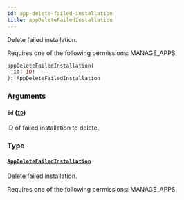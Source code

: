 ```yaml
---
id: app-delete-failed-installation
title: appDeleteFailedInstallation
---
```


Delete failed installation.

Requires one of the following permissions: MANAGE_APPS.

```graphql
appDeleteFailedInstallation(
  id: ID!
): AppDeleteFailedInstallation
```

### Arguments

#### `id` ([`ID`](../../../developer/api-reference/scalars/id))

ID of failed installation to delete.

### Type

#### [`AppDeleteFailedInstallation`](../../../developer/api-reference/objects/app-delete-failed-installation)

Delete failed installation.

Requires one of the following permissions: MANAGE_APPS.
